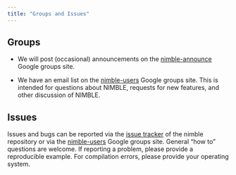 ```yaml
---
title: "Groups and Issues"
---
```


## Groups

- We will post (occasional) announcements on the [nimble-announce](https://groups.google.com/forum/#!forum/nimble-announce) Google groups site.

- We have an email list on the [nimble-users](https://groups.google.com/forum/#!forum/nimble-users) Google groups site. This is intended for questions about NIMBLE, requests for new features, and other discussion of NIMBLE.

## Issues

Issues and bugs can be reported via the [issue tracker](https://github.com/nimble-dev/nimble/issues) of the nimble repository or via the [nimble-users](https://groups.google.com/forum/#!forum/nimble-users) Google groups site. General "how to" questions are welcome. If reporting a problem, please provide a reproducible example. For compilation errors, please provide your operating system.

